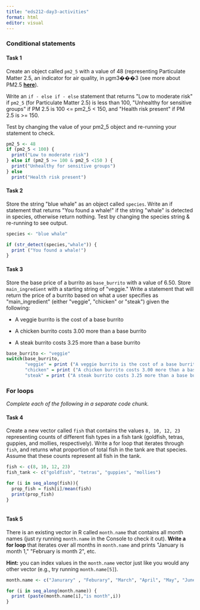 ```yaml
---
title: "eds212-day3-activities"
format: html
editor: visual
---
```


### **Conditional statements**

#### **Task 1**

Create an object called `pm2_5` with a value of 48 (representing Particulate Matter 2.5, an indicator for air quality, in μgm3���3 (see more about PM2.5 [**here**](https://www3.epa.gov/region1/airquality/pm-aq-standards.html)).

Write an `if - else if - else` statement that returns \"Low to moderate risk\" if `pm2_5` (for Particulate Matter 2.5) is less than 100, \"Unhealthy for sensitive groups\" if PM 2.5 is 100 \<= pm2_5 \< 150, and \"Health risk present\" if PM 2.5 is \>= 150.

Test by changing the value of your pm2_5 object and re-running your statement to check.

```r
pm2_5 <- 48
if (pm2_5 < 100) {
  print("Low to moderate risk")
} else if (pm2_5 >= 100 & pm2_5 <150 ) {
  print("Unhealthy for sensitive groups")
} else 
  print("Health risk present")
```

#### **Task 2**

Store the string \"blue whale\" as an object called `species`. Write an if statement that returns \"You found a whale!\" if the string \"whale\" is detected in species, otherwise return nothing. Test by changing the species string & re-running to see output.

```r
species <- "blue whale"

if (str_detect(species,"whale")) {
  print ("You found a whale!")
}
```

#### **Task 3**

Store the base price of a burrito as `base_burrito` with a value of 6.50. Store `main_ingredient` with a starting string of \"veggie.\" Write a statement that will return the price of a burrito based on what a user specifies as \"main_ingredient\" (either \"veggie\", \"chicken\" or \"steak\") given the following:

-   A veggie burrito is the cost of a base burrito

-   A chicken burrito costs 3.00 more than a base burrito

-   A steak burrito costs 3.25 more than a base burrito

```r
base_burrito <- "veggie"
switch(base_burrito,
       "veggie" = print ("A veggie burrito is the cost of a base burrito"),
       "chicken" = print ("A chicken burrito costs 3.00 more than a base burrito"),
       "steak" = print ("A steak burrito costs 3.25 more than a base burrito"))
```

### **For loops**

*Complete each of the following in a separate code chunk.*

#### **Task 4**

Create a new vector called `fish` that contains the values `8, 10, 12, 23` representing counts of different fish types in a fish tank (goldfish, tetras, guppies, and mollies, respectively). Write a for loop that iterates through `fish`, and returns what proportion of total fish in the tank are that species. Assume that these counts represent all fish in the tank.

```r
fish <- c(8, 10, 12, 23)
fish_tank <- c("goldfish", "tetras", "guppies", "mollies")

for (i in seq_along(fish)){
  prop_fish = fish[i]/mean(fish)
  print(prop_fish)
}
  
```

#### **Task 5**

There is an existing vector in R called `month.name` that contains all month names (just ry running `month.name` in the Console to check it out). **Write a for loop** that iterates over all months in `month.name` and prints \"January is month 1,\" \"February is month 2\", etc.

**Hint:** you can index values in the `month.name` vector just like you would any other vector (e.g., try running `month.name[5]`).

```r
month.name <- c("Janurary" , "Feburary", "March", "April", "May", "June", "July", "August")

for (i in seq_along(month.name)) {
  print (paste(month.name[i],"is month",i))
}
```

## 
